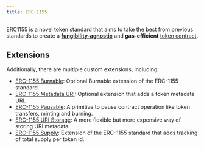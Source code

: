 ```yaml
---
title: ERC-1155
---
```


ERC1155 is a novel token standard that aims to take the best from previous standards to create a [**fungibility-agnostic**](/contracts-stylus/0.2.0/tokens#different-kinds-of-tokens) and **gas-efficient** [token contract](/contracts-stylus/0.2.0/tokens#but_first_coffee_a_primer_on_token_contracts).

## Extensions

Additionally, there are multiple custom extensions, including:

* [ERC-1155 Burnable](/contracts-stylus/0.2.0/erc1155-burnable): Optional Burnable extension of the ERC-1155 standard.
* [ERC-1155 Metadata URI](/contracts-stylus/0.2.0/erc1155-metadata-uri): Optional extension that adds a token metadata URI.
* [ERC-1155 Pausable](/contracts-stylus/0.2.0/erc1155-pausable): A primitive to pause contract operation like token transfers, minting and burning.
* [ERC-1155 URI Storage](/contracts-stylus/0.2.0/erc1155-uri-storage): A more flexible but more expensive way of storing URI metadata.
* [ERC-1155 Supply](/contracts-stylus/0.2.0/erc1155-supply): Extension of the ERC-1155 standard that adds tracking of total supply per token id.

